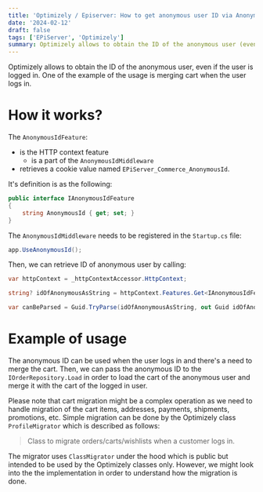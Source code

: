 ```yaml
---
title: 'Optimizely / Episerver: How to get anonymous user ID via AnonymousIdFeature?'
date: '2024-02-12'
draft: false
tags: ['EPiServer', 'Optimizely']
summary: Optimizely allows to obtain the ID of the anonymous user (even if the user is logged in). One of the example of the usage is merging cart when the user logs in.
---
```


Optimizely allows to obtain the ID of the anonymous user, even if the user is logged in. One of the example of the usage is merging cart when the user logs in.

# How it works?

The `AnonymousIdFeature`:
* is the HTTP context feature
    * is a part of the `AnonymousIdMiddleware`
* retrieves a cookie value named `EPiServer_Commerce_AnonymousId`.

It's definition is as the following:

```csharp
public interface IAnonymousIdFeature
{
    string AnonymousId { get; set; }
}
```

The `AnonymousIdMiddleware` needs to be registered in the `Startup.cs` file:

```csharp
app.UseAnonymousId();
```

Then, we can retrieve ID of anonymous user by calling:

```csharp
var httpContext = _httpContextAccessor.HttpContext;

string? idOfAnonymousAsString = httpContext.Features.Get<IAnonymousIdFeature>()?.AnonymousId;

var canBeParsed = Guid.TryParse(idOfAnonymousAsString, out Guid idOfAnonymous);
```

# Example of usage

The anonymous ID can be used when the user logs in and there's a need to merge the cart. Then, we can pass the anonymous ID to the `IOrderRepository.Load` in order to load the cart of the anonymous user and merge it with the cart of the logged in user.

Please note that cart migration might be a complex operation as we need to handle migration of the cart items, addresses, payments, shipments, promotions, etc. Simple migration can be done by the Optimizely class `ProfileMigrator` which is described as follows:

> Class to migrate orders/carts/wishlists when a customer logs in.

The migrator uses `ClassMigrator` under the hood which is public but intended to be used by the Optimizely classes only. However, we might look into the the implementation in order to understand how the migration is done.